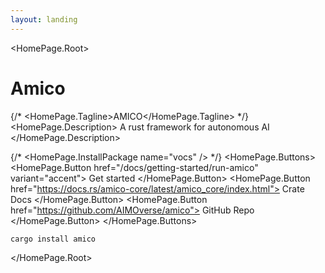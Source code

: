 ```yaml
---
layout: landing
---
```



<HomePage.Root>
  # Amico
  {/* <HomePage.Tagline>AMICO</HomePage.Tagline> */}
  <HomePage.Description>
    A rust framework for autonomous AI
  </HomePage.Description>
  
  {/* <HomePage.InstallPackage name="vocs" /> */}
  <HomePage.Buttons>
    <HomePage.Button href="/docs/getting-started/run-amico" variant="accent">
      Get started
    </HomePage.Button>
    <HomePage.Button href="https://docs.rs/amico-core/latest/amico_core/index.html">
      Crate Docs
    </HomePage.Button>
    <HomePage.Button href="https://github.com/AIMOverse/amico">
      GitHub Repo
    </HomePage.Button>
  </HomePage.Buttons>

  ```bash
  cargo install amico
  ```

</HomePage.Root>
